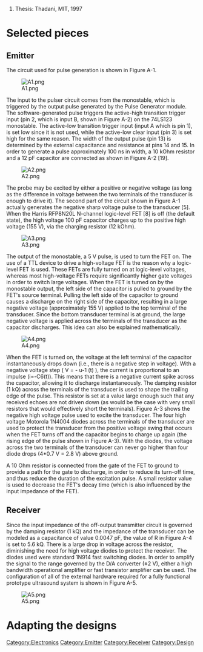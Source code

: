 # Thesis: Thadani, MIT, 1997

=Selected pieces=


== Emitter == 

The circuit used for pulse generation is shown in Figure A-1. 

[[File:A1.png]]

The input to the pulser circuit
comes from the monostable, which is triggered by the output pulse generated by the Pulse
Generator module. The software-generated pulse triggers the active-high transition trigger
input (pin 2, which is input B, shown in Figure A-2) on the 74LS123 monostable. The
active-low transition trigger input (input A which is pin 1), is set low since it is not used,
while the active-low clear input (pin 3) is set high for the same reason. The width of the
output pulse (pin 13) is determined by the external capacitance and resistance at pins 14
and 15. In order to generate a pulse approximately 100 ns in width, a 10 kOhm resistor and a
12 pF capacitor are connected as shown in Figure A-2 [19].

[[File:A2.png]]


The probe may be excited by either a positive or negative voltage (as long as the
difference in voltage between the two terminals of the transducer is enough to drive it).
The second part of the circuit shown in Figure A-1 actually generates the negative sharp
voltage pulse to the transducer [5]. When the Harris RFP8N20L N-channel logic-level FET
[8] is off (the default state), the high voltage 100 pF capacitor charges up to the positive
high voltage (155 V), via the charging resistor (12 kOhm).

[[File:A3.png]]

The output of the monostable, a 5 V pulse, is used to turn the FET on. The use of a
TTL device to drive a high-voltage FET is the reason why a logic-level FET is used. These
FETs are fully turned on at logic-level voltages, whereas most high-voltage FETs require
significantly higher gate voltages in order to switch large voltages.
When the FET is turned on by the monostable output, the left side of the capacitor
is pulled to ground by the FET's source terminal. Pulling the left side of the capacitor to
ground causes a discharge on the right side of the capacitor, resulting in a large negative
voltage (approximately 155 V) applied to the top terminal of the transducer. Since the
bottom transducer terminal is at ground, the large negative voltage is applied across the
terminals of the transducer as the capacitor discharges. This idea can also be explained
mathematically.

[[File:A4.png]]

When the FET is turned on, the voltage at the left terminal of the capacitor instantaneously
drops down (i.e., there is a negative step in voltage). With a negative voltage step ( V = -
u-1 (t) ), the current is proportional to an impulse (i=-C6(t)). This means that there is a
negative current spike across the capacitor, allowing it to discharge instantaneously. The
damping resistor (1 kQ) across the terminals of the transducer is used to shape the trailing
edge of the pulse. This resistor is set at a value large enough such that any received echoes
are not driven down (as would be the case with very small resistors that would effectively
short the terminals). Figure A-3 shows the negative high voltage pulse used to excite the
transducer.
The four high voltage Motorola 1N4004 diodes across the terminals of the transducer are used to protect the transducer from the positive voltage swing that occurs when the FET turns off and the capacitor begins to charge up again (the rising edge of the pulse shown in
Figure A-3). With the diodes, the voltage across the two terminals of the transducer can
never go higher than four diode drops (4*0.7 V = 2.8 V) above ground. 



A 10 Ohm resistor is
connected from the gate of the FET to ground to provide a path for the gate to discharge,
in order to reduce its turn-off time, and thus reduce the duration of the excitation pulse. A
small resistor value is used to decrease the FET's decay time (which is also influenced by
the input impedance of the FET).


== Receiver ==

Since the input impedance of the off-output transmitter circuit is governed by the damping
resistor (1 kQ) and the impedance of the transducer can be modeled as a capacitance of
value 0.0047 pF, the value of R in Figure A-4 is set to 5.6 kQ. There is a large drop
in voltage across the resistor, diminishing the need for high voltage diodes to protect the
receiver. The diodes used were standard 1N914 fast switching diodes.
In order to amplify the signal to the range governed by the D/A converter (±2 V), either
a high bandwidth operational amplifier or fast transistor amplifier can be used. The configuration of all of the external hardware required for a fully functional prototype ultrasound
system is shown in Figure A-5.

[[File:A5.png]]

= Adapting the designs =


[[Category:Electronics]]
[[Category:Emitter]]
[[Category:Receiver]]
[[Category:Design]]